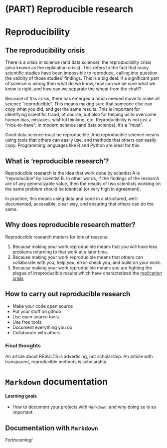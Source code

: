 # (PART) Reproducible research {-}

# Reproducibility

## The reproducibility crisis   {-}

There is a crisis in science (and data science): the reproducibility crisis (also known as the replication crisis). This refers to the fact that many scientific studies have been impossible to reproduce, calling into question the validity of those studies' findings. This is a big deal: if a significant part of science is _wrong_ then what do we know, how can we be sure what we know is right, and how can we separate the wheat from the chaff?

Because of this crisis, there has emerged a much needed move to make all science "reproducible". This means making sure that someone else can copy what you did, and get the same results. This is important for identifying scientific fraud, of course, but also for helping us to overcome human bias, mistakes, wishful thinking, etc. Reproducibility is not just a "nice-to-have"; in modern science (and data science), it's a "must".

Good data science must be reproducible. And reproducible science means using tools that others can easily use, and methods that others can easily copy. Programming languages like R and Python are ideal for this. 


## What is 'reproducible research'? {-}

Reproducible research is the idea that work done by scientist A is "reproducible" by scientist B. In other words, if the findings of the research are of any generalizable value, then the results of two scientists working on the same problem should be identical (or very high in agreement).

In practice, this means using data and code in a structured, well-documented, accessible, clear way, and ensuring that others can do the same.


## Why does reproducible research matter? {-}

Reproducible research matters for lots of reasons:

1. Because making your work reproducible means that _you_ will have less problems returning to that work at a later time.  
2. Because making your work reproducible means that _others_ can collaborate with you, help you, error-check you, and build on your work.  
3. Because making your work reproducible means you are fighting the plague of irreproducible results which have characterized the [replication crisis](https://en.wikipedia.org/wiki/Replication_crisis)


## How to carry out reproducible research {-}

- Make your code open source  
- Put your stuff on github  
- Use open source tools  
- Use free tools  
- Document everything you do  
- Collaborate with others  


### Final thoughts {-}

An article about RESULTS is advertising, not scholarship. An article with transparent, reproducible methods is scholarship. 



# `Markdown` documentation 

#### Learning goals {-}

- How to document your projects with `Markdown`, and why doing so is so important.


## Documentation with `Markdown` {-}

*Forthcoming!*



